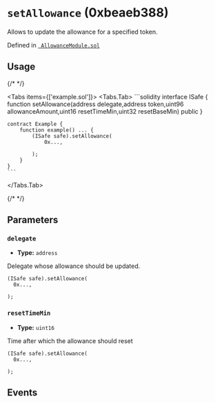 
<LegacyCallout />

# `setAllowance` (0xbeaeb388)



Allows to update the allowance for a specified token. <OnlySafeTxCallout />




Defined in [` AllowanceModule.sol`](https://github.com/safe-global/safe-modules/tree/allowance/v0.1.1/modules/allowances/contracts/AllowanceModule.sol#L75)


## Usage

{/* <!-- vale off --> */}

<Tabs items={['example.sol']}>
  <Tabs.Tab>
    ```solidity
    interface ISafe {
        function setAllowance(address delegate,address token,uint96 allowanceAmount,uint16 resetTimeMin,uint32 resetBaseMin) public
    }

    contract Example {
        function example() ... {
            (ISafe safe).setAllowance(
                0x...,
                
            );
        }
    }
    ```
  </Tabs.Tab>
</Tabs>

{/* <!-- vale on --> */}



## Parameters

### `delegate`

  - **Type:** `address`

  Delegate whose allowance should be updated.

  ```solidity focus=2
  (ISafe safe).setAllowance(
    0x...,
    
  );
  ```


### `resetTimeMin`

  - **Type:** `uint16`

  Time after which the allowance should reset

  ```solidity focus=3
  (ISafe safe).setAllowance(
    0x...,
    
  );
  ```




## Events

<SetAllowance />

